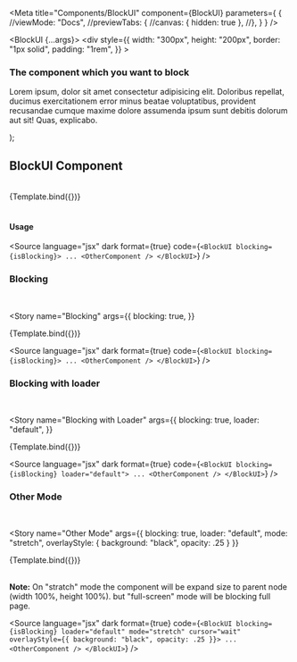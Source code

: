 

<Meta
  title="Components/BlockUI"
  component={BlockUI}
  parameters={
    {
      //viewMode: "Docs",
      //previewTabs: {
      //canvas: { hidden: true },
      //},
    }
  }
/>

  <BlockUI {...args}>
    <div
      style={{
        width: "300px",
        height: "200px",
        border: "1px solid",
        padding: "1rem",
      }}
    >
      <h3>The component which you want to block</h3>
      <p>
        Lorem ipsum, dolor sit amet consectetur adipisicing elit. Doloribus
        repellat, ducimus exercitationem error minus beatae voluptatibus,
        provident recusandae cumque maxime dolore assumenda ipsum sunt debitis
        dolorum aut sit! Quas, explicabo.
      </p>
    </div>
  </BlockUI>
);

## BlockUI Component

<br />

<Story name="Default" args={{}}>
  {Template.bind({})}
</Story>

<br />
<br />

#### Usage

<Source
  language="jsx"
  dark
  format={true}
  code={`
     <BlockUI blocking={isBlocking}>
        ...
        <OtherComponent />
     </BlockUI>
  `}
/>

<ArgsTable of={BlockUI} />

### Blocking

<br />

<Story
  name="Blocking"
  args={{
    blocking: true,
  }}
>
  {Template.bind({})}
</Story>

<Source
  language="jsx"
  dark
  format={true}
  code={`
     <BlockUI blocking={isBlocking}>
        ...
        <OtherComponent />
     </BlockUI>
  `}
/>

### Blocking with loader

<br />

<Story
  name="Blocking with Loader"
  args={{
    blocking: true,
    loader: "default",
  }}
>
  {Template.bind({})}
</Story>

<Source
  language="jsx"
  dark
  format={true}
  code={`
     <BlockUI blocking={isBlocking} loader="default">
        ...
        <OtherComponent />
     </BlockUI>
  `}
/>

### Other Mode

<br />

<Story
  name="Other Mode"
  args={{
    blocking: true,
    loader: "default",
    mode: "stretch",
    overlayStyle: {
        background: "black",
        opacity: .25
    }
  }}
>
  {Template.bind({})}
</Story>

<br/>
<b>Note:</b> On "stratch" mode the component will be expand size to parent
node (width 100%, height 100%). but "full-screen" mode will
be blocking full page.

<Source
  language="jsx"
  dark
  format={true}
  code={`
     <BlockUI blocking={isBlocking} loader="default" mode="stretch" cursor="wait" 
      overlayStyle={{
        background: "black",
        opacity: .25
     }}>
        ...
        <OtherComponent />
     </BlockUI>
  `}
/>
